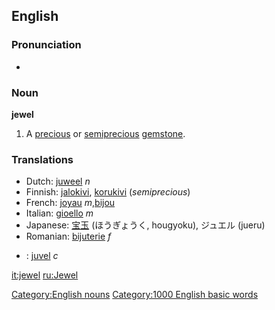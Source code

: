 ==English==
===Pronunciation===
*{{IPA|/dʒuɬ/ or /ˈdʒuwl̩/ (Canadian)}}
===Noun===
'''jewel'''

#A [[precious]] or [[semiprecious]] [[gemstone]].

===Translations===
*Dutch: [[juweel]] ''n''
*Finnish: [[jalokivi]], [[korukivi]] (''semiprecious'')
*French: [[joyau]] ''m'',[[bijou]] 
*Italian: [[gioello]] ''m''
*Japanese: [[宝玉]] (ほうぎょうく, hougyoku), ジュエル (jueru)
*Romanian: [[bijuterie]] ''f''
*{{sv}}: [[juvel]] ''c''
[[Category:English nouns]]
[[Category:1000 English basic words]]

[[it:jewel]]
[[ru:Jewel]]